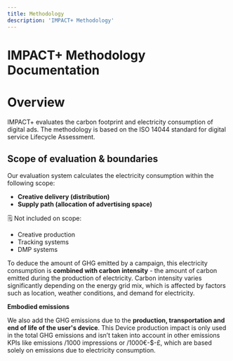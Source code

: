 ```yaml
---
title: Methodology
description: 'IMPACT+ Methodology'
---
```


# IMPACT+ Methodology Documentation


# Overview

IMPACT+ evaluates the carbon footprint and electricity consumption of digital ads. The methodology is based on the ISO 14044 standard for digital service Lifecycle Assessment.

## **Scope of evaluation & boundaries**

Our evaluation system calculates the electricity consumption within the following scope:

- **Creative delivery (distribution)**
- **Supply path (allocation of advertising space)**

<aside>
🗒️ Not included on scope:

- Creative production
- Tracking systems
- DMP systems
</aside>

To deduce the amount of GHG emitted by a campaign, this electricity consumption is **combined
with carbon intensity** - the amount of carbon emitted during the production of electricity. Carbon intensity varies significantly depending on the energy grid mix, which is affected by factors such as location, weather conditions, and demand for electricity.

**Embodied emissions** 

We also add the GHG emissions due to the **production, transportation and end of life of the user's device**. This Device production impact is only used in the total GHG emissions and isn’t taken into account in other emissions KPIs like emissions /1000 impressions or /1000€-$-£, which are based solely on emissions due to electricity consumption.

